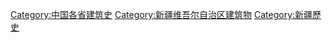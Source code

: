 [[Category:中国各省建筑史|Category:中国各省建筑史]]
[[Category:新疆维吾尔自治区建筑物|Category:新疆维吾尔自治区建筑物]]
[[Category:新疆歷史|Category:新疆歷史]]